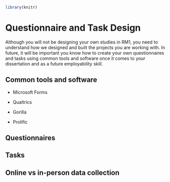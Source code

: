 ```r
library(knitr)
```

# Questionnaire and Task Design {#qualtrics}

Although you will not be designing your own studies in RM1, you need to understand how we designed and built the projects you are working with. In future, it will be important you know how to create your own questionnaires and tasks using common tools and software once it comes to your dissertation and as a future employability skill. 

## Common tools and software

- Microsoft Forms

- Qualtrics

- Gorilla

- Prolific

## Questionnaires 

## Tasks

## Online vs in-person data collection
